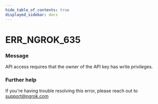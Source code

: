 ```yaml
---
hide_table_of_contents: true
displayed_sidebar: docs
---
```



# ERR_NGROK_635

### Message

API access requires that the owner of the API key has write privileges.

### Further help

If you're having trouble resolving this error, please reach out to [support@ngrok.com](mailto:support@ngrok.com?subject=Help%20with%20ERR_NGROK_635)

<ErrorDetails error="err_ngrok_635" />
